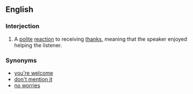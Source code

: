 ==English==

===Interjection===
{{en-interjection}}

# A [[polite]] [[reaction]] to receiving [[thanks]], meaning that the speaker enjoyed helping the listener. 

===Synonyms===
*[[you're welcome]]
*[[don't mention it]]
*[[no worries]] {{italbrac|Australia|informal}}